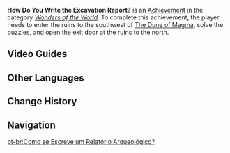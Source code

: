 {{Achievement Infobox
|title        = 
|id           = 81285
|order id     = 1271
|category     = Wonders of the World
|description  = Explore the ruins beneath the desert for the first time.
|requirements = 
|primogems    = 5
|tracking     = 
|topic        = 
|hidden       = 1
|type         = Exploration
}}
'''How Do You Write the Excavation Report?''' is an [[Achievement]] in the category ''[[Wonders of the World]]''. To complete this achievement, the player needs to enter the ruins to the southwest of [[The Dune of Magma]], solve the puzzles, and open the exit door at the ruins to the north. <!--To complete this achievement, the player needs to -->
<!--
==Notes==

==Trivia==

==Video Guides==
{{EVT
|video1   = 
|caption1 = 
}}
-->

==Video Guides==
{{EVT
|video1   = https://youtu.be/KU0EQBN4kQI
|caption1 = Hidden Achievement: How Do You Write the Excavation Report
}}
==Other Languages==
{{Other Languages
|en      = How Do You Write The Excavation Report?
|zhs     = 发掘报告怎么写？
|zhs_rm  = Fājué Bàogào Zěnme Xiě?
|zht     = 發掘報告怎麼寫？
|zht_rm  = Fājué Bàogào Zěnme Xiě?
|zh_tl   = 
|ja      = 発掘報告書の書き方は？
|ja_rm   = Hakkutsu Houkokusho no Kakikata wa?{{Assumed}}
|ja_tl   = 
|ko      = 발굴 보고서를 작성하는 방법?
|ko_rm   = Balgul Bogoseoreul Jaksseonghaneun Bangbeop?
|ko_tl   = Way to Write The Excavation Report?
|es      = ¿Cómo se hace un informe arqueológico?
|es_tl   = How is an Archaeological Report Made?
|fr      = Comment ça s'écrit, un rapport de fouille ?
|fr_tl   = How Is an Excavation Report Written?
|ru      = Как писать отчёт о раскопках?
|ru_tl   = How To Write The Excavation Report?
|th      = จะเขียนรายงานการขุดยังไงดีนะ?
|th_rm   = 
|th_tl   = 
|vi      = Báo Cáo Khai Quật Viết Thế Nào?
|vi_tl   = 
|de      = Wie verfasst man einen Grabungsbericht?
|de_tl   = How to Write an Excavation Report?
|id      = Bagaimana Cara Menulis Laporan Ekskavasi?
|id_tl   = How to Write the Excavation Report?
|pt      = Como se Escreve um Relatório Arqueológico?
|pt_tl   = 
|tr      = 
|tr_tl   = 
|it      = 
|it_tl   = 
}}

==Change History==
{{Change History|3.1}}
<!--
==References==
{{Reflist}}
-->
==Navigation==
{{Achievement Navbox}}

[[pt-br:Como se Escreve um Relatório Arqueológico?]]